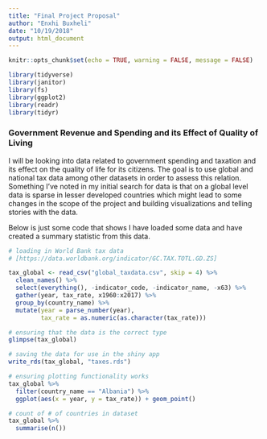 ```yaml
---
title: "Final Project Proposal"
author: "Enxhi Buxheli"
date: "10/19/2018"
output: html_document
---
```


```r
knitr::opts_chunk$set(echo = TRUE, warning = FALSE, message = FALSE)

library(tidyverse)
library(janitor)
library(fs)
library(ggplot2)
library(readr)
library(tidyr)
```

### Government Revenue and Spending and its Effect of Quality of Living
I will be looking into data related to government spending and taxation and
its effect on the quality of life for its citizens. The goal is to use global 
and national tax data among other datasets in order to assess this relation.
Something I've noted in my initial search for data is that on a global level
data is sparse in lesser developed countries which might lead to some changes 
in the scope of the project and building visualizations and telling stories 
with the data.

Below is just some code that shows I have loaded some data and have created a 
summary statistic from this data.

```r
# loading in World Bank tax data 
# [https://data.worldbank.org/indicator/GC.TAX.TOTL.GD.ZS]

tax_global <- read_csv("global_taxdata.csv", skip = 4) %>% 
  clean_names() %>% 
  select(everything(), -indicator_code, -indicator_name, -x63) %>% 
  gather(year, tax_rate, x1960:x2017) %>% 
  group_by(country_name) %>% 
  mutate(year = parse_number(year),
         tax_rate = as.numeric(as.character(tax_rate)))

# ensuring that the data is the correct type
glimpse(tax_global)

# saving the data for use in the shiny app
write_rds(tax_global, "taxes.rds")

# ensuring plotting functionality works 
tax_global %>% 
  filter(country_name == "Albania") %>% 
  ggplot(aes(x = year, y = tax_rate)) + geom_point()

# count of # of countries in dataset
tax_global %>% 
  summarise(n())
```